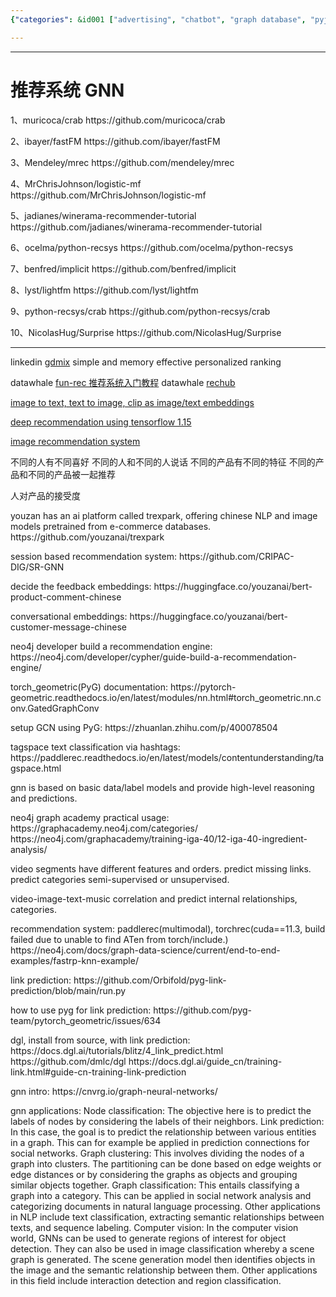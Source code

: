 ```yaml
---
{"categories": &id001 ["advertising", "chatbot", "graph database", "pyjom", "recommendation"], "category": "Machine Learning", "date": "2022-05-27 03:25:06", "description": "This article highlights the potential of Graph Neural Networks in various applications such as personalized ranking, social network analysis, NLP, content categorization, and predicting missing links. It also discusses open-source Python libraries that can be used for implementing these use cases.", "tags": *id001, "title": "推荐系统 GNN"}

---
```


------

# 推荐系统 GNN

1、muricoca/crab
https://github.com/muricoca/crab

2、ibayer/fastFM
https://github.com/ibayer/fastFM

3、Mendeley/mrec
https://github.com/mendeley/mrec

4、MrChrisJohnson/logistic-mf
https://github.com/MrChrisJohnson/logistic-mf

5、jadianes/winerama-recommender-tutorial
https://github.com/jadianes/winerama-recommender-tutorial

6、ocelma/python-recsys
https://github.com/ocelma/python-recsys

7、benfred/implicit
https://github.com/benfred/implicit

8、lyst/lightfm
https://github.com/lyst/lightfm

9、python-recsys/crab
https://github.com/python-recsys/crab

10、NicolasHug/Surprise
https://github.com/NicolasHug/Surprise

----

linkedin [gdmix](https://github.com/linkedin/gdmix) simple and memory effective personalized ranking

datawhale [fun-rec 推荐系统入门教程](https://github.com/datawhalechina/fun-rec)
datawhale [rechub](https://github.com/datawhalechina/torch-rechub)

[image to text, text to image, clip as image/text embeddings](https://github.com/jina-ai/clip-as-service)

[deep recommendation using tensorflow 1.15](https://awesomeopensource.com/project/alibaba/DeepRec)

[image recommendation system](https://medium.com/analytics-vidhya/how-create-image-recomendation-system-3dcc5edf1597)

不同的人有不同喜好
不同的人和不同的人说话
不同的产品有不同的特征
不同的产品和不同的产品被一起推荐

人对产品的接受度

youzan has an ai platform called trexpark, offering chinese NLP and image models pretrained from e-commerce databases.
https://github.com/youzanai/trexpark

session based recommendation system:
https://github.com/CRIPAC-DIG/SR-GNN

decide the feedback embeddings:
https://huggingface.co/youzanai/bert-product-comment-chinese

conversational embeddings:
https://huggingface.co/youzanai/bert-customer-message-chinese

neo4j developer build a recommendation engine:
https://neo4j.com/developer/cypher/guide-build-a-recommendation-engine/

torch_geometric(PyG) documentation:
https://pytorch-geometric.readthedocs.io/en/latest/modules/nn.html#torch_geometric.nn.conv.GatedGraphConv

setup GCN using PyG:
https://zhuanlan.zhihu.com/p/400078504

tagspace text classification via hashtags:
https://paddlerec.readthedocs.io/en/latest/models/contentunderstanding/tagspace.html

gnn is based on basic data/label models and provide high-level reasoning and predictions.

neo4j graph academy practical usage:
https://graphacademy.neo4j.com/categories/
https://neo4j.com/graphacademy/training-iga-40/12-iga-40-ingredient-analysis/

video segments have different features and orders. predict missing links. predict categories semi-supervised or unsupervised.

video-image-text-music correlation and predict internal relationships, categories.

recommendation system:
paddlerec(multimodal), torchrec(cuda==11.3, build failed due to unable to find ATen from torch/include.)
https://neo4j.com/docs/graph-data-science/current/end-to-end-examples/fastrp-knn-example/

link prediction:
https://github.com/Orbifold/pyg-link-prediction/blob/main/run.py

how to use pyg for link prediction:
https://github.com/pyg-team/pytorch_geometric/issues/634

dgl, install from source, with link prediction:
https://docs.dgl.ai/tutorials/blitz/4_link_predict.html
https://github.com/dmlc/dgl
https://docs.dgl.ai/guide_cn/training-link.html#guide-cn-training-link-prediction

gnn intro:
https://cnvrg.io/graph-neural-networks/

gnn applications:
    Node classification: The objective here is to predict the labels of nodes by considering the labels of their neighbors. 
    Link prediction: In this case, the goal is to predict the relationship between various entities in a graph. This can for example be applied in prediction connections for social networks. 
    Graph clustering: This involves dividing the nodes of a graph into clusters. The partitioning can be done based on edge weights or edge distances or by considering the graphs as objects and grouping similar objects together. 
    Graph classification: This entails classifying a graph into a category. This can be applied in social network analysis and categorizing documents in natural language processing. Other applications in NLP include text classification, extracting semantic relationships between texts, and sequence labeling. 
    Computer vision: In the computer vision world, GNNs can be used to generate regions of interest for object detection. They can also be used in image classification whereby a scene graph is generated. The scene generation model then identifies objects in the image and the semantic relationship between them. Other applications in this field include interaction detection and region classification.

